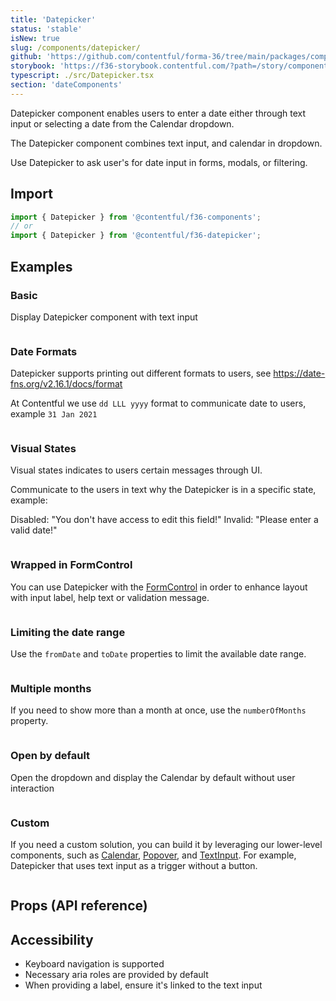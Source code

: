 ```yaml
---
title: 'Datepicker'
status: 'stable'
isNew: true
slug: /components/datepicker/
github: 'https://github.com/contentful/forma-36/tree/main/packages/components/datepicker'
storybook: 'https://f36-storybook.contentful.com/?path=/story/components-datepicker'
typescript: ./src/Datepicker.tsx
section: 'dateComponents'
---
```


Datepicker component enables users to enter a date either through text input or selecting a date from the Calendar dropdown.

The Datepicker component combines text input, and calendar in dropdown.

Use Datepicker to ask user's for date input in forms, modals, or filtering.

## Import

```jsx static=true
import { Datepicker } from '@contentful/f36-components';
// or
import { Datepicker } from '@contentful/f36-datepicker';
```

## Examples

### Basic

Display Datepicker component with text input

```jsx file=./examples/Datepicker/Basic.tsx

```

### Date Formats

Datepicker supports printing out different formats to users, see https://date-fns.org/v2.16.1/docs/format

At Contentful we use `dd LLL yyyy` format to communicate date to users, example `31 Jan 2021`

```jsx file=./examples/Datepicker/Format.tsx

```

### Visual States

Visual states indicates to users certain messages through UI.

Communicate to the users in text why the Datepicker is in a specific state, example:

Disabled: "You don't have access to edit this field!"
Invalid: "Please enter a valid date!"

```jsx file=./examples/Datepicker/VisualStates.tsx

```

### Wrapped in FormControl

You can use Datepicker with the [FormControl](/components/form-control) in order to enhance layout with input label, help text or validation message.

```jsx file=./examples/Datepicker/WithFormControl.tsx

```

### Limiting the date range

Use the `fromDate` and `toDate` properties to limit the available date range.

```jsx file=./examples/Datepicker/WithMinMaxDate.tsx

```

### Multiple months

If you need to show more than a month at once, use the `numberOfMonths` property.

```jsx file=./examples/Datepicker/WithMultipleMonths.tsx

```

### Open by default

Open the dropdown and display the Calendar by default without user interaction

```jsx file=./examples/Datepicker/DefaultOpen.tsx

```

### Custom

If you need a custom solution, you can build it by leveraging our lower-level components, such as [Calendar](/components/calendar), [Popover](/components/popover), and [TextInput](/components/text-input).
For example, Datepicker that uses text input as a trigger without a button.

```jsx file=./examples/Datepicker/Custom.tsx

```

## Props (API reference)

<PropsTable of="Datepicker" />

## Accessibility

- Keyboard navigation is supported
- Necessary aria roles are provided by default
- When providing a label, ensure it's linked to the text input
